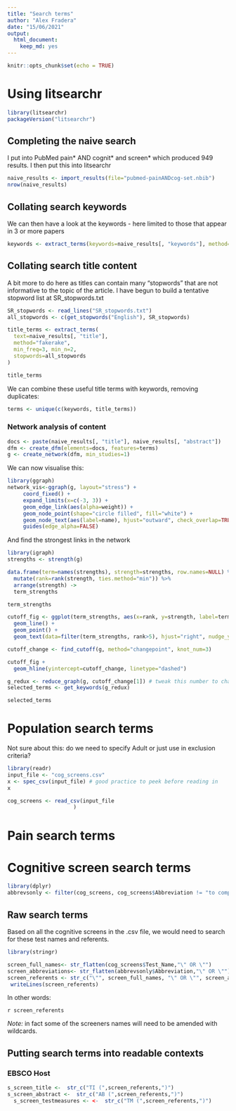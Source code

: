 ```yaml
---
title: "Search terms"
author: "Alex Fradera"
date: "15/06/2021"
output: 
  html_document: 
    keep_md: yes
---
```


```r
knitr::opts_chunk$set(echo = TRUE)
```

# Using litsearchr
```r
library(litsearchr)
packageVersion("litsearchr")
```


## Completing the naive search

I put into PubMed pain* AND cognit* and screen* which produced 949 results.
I then put this into litsearchr

```r
naive_results <- import_results(file="pubmed-painANDcog-set.nbib")
nrow(naive_results)
```
## Collating search keywords
We can then have a look at the keywords - here limited to those that appear in 3 or more papers

```r
keywords <- extract_terms(keywords=naive_results[, "keywords"], method="tagged", min_n=1, min_freq = 3)
```

## Collating search title content

A bit more to do here as titles can contain many "stopwords" that are not informative to the topic of the article. I have begun to build a tentative stopword list at SR_stopwords.txt 

```r
SR_stopwords <- read_lines("SR_stopwords.txt")
all_stopwords <- c(get_stopwords("English"), SR_stopwords)

```

```r
title_terms <- extract_terms(
  text=naive_results[, "title"],
  method="fakerake",
  min_freq=3, min_n=2,
  stopwords=all_stopwords
)

title_terms
```

We can combine these useful title terms with keywords, removing duplicates:
```r
terms <- unique(c(keywords, title_terms))
```


### Network analysis of content
```r
docs <- paste(naive_results[, "title"], naive_results[, "abstract"])
dfm <- create_dfm(elements=docs, features=terms)
g <- create_network(dfm, min_studies=1)

```

We can now visualise this:

```r

library(ggraph)
network_vis<-ggraph(g, layout="stress") +
     coord_fixed() +
     expand_limits(x=c(-3, 3)) +
     geom_edge_link(aes(alpha=weight)) +
     geom_node_point(shape="circle filled", fill="white") +
     geom_node_text(aes(label=name), hjust="outward", check_overlap=TRUE) +
     guides(edge_alpha=FALSE)
```

And find the strongest links in the network

```r
library(igraph)
strengths <- strength(g)

data.frame(term=names(strengths), strength=strengths, row.names=NULL) %>%
  mutate(rank=rank(strength, ties.method="min")) %>%
  arrange(strength) ->
  term_strengths

term_strengths
```


```r
cutoff_fig <- ggplot(term_strengths, aes(x=rank, y=strength, label=term)) +
  geom_line() +
  geom_point() +
  geom_text(data=filter(term_strengths, rank>5), hjust="right", nudge_y=20, check_overlap=TRUE)

cutoff_change <- find_cutoff(g, method="changepoint", knot_num=3)

cutoff_fig +
  geom_hline(yintercept=cutoff_change, linetype="dashed")

```


```r
g_redux <- reduce_graph(g, cutoff_change[1]) # tweak this number to change the cutoff option
selected_terms <- get_keywords(g_redux)

selected_terms
```

















# Population search terms
Not sure about this: do we need to specify Adult or just use in exclusion criteria?


```r
library(readr)
input_file <- "cog_screens.csv"
x <- spec_csv(input_file) # good practice to peek before reading in
x

```

```r
cog_screens <- read_csv(input_file
                     )
```






# Pain search terms


# Cognitive screen search terms

```r
library(dplyr)
abbrevsonly <- filter(cog_screens, cog_screens$Abbreviation != "to complete")
```







## Raw search terms


Based on all the cognitive screens in the .csv file, we would need to search for these test names and referents.

```r
library(stringr)

screen_full_names<- str_flatten(cog_screens$Test_Name,"\" OR \"")
screen_abbreviations<- str_flatten(abbrevsonly$Abbreviation,"\" OR \"")
screen_referents <- str_c("\"", screen_full_names, "\" OR \"", screen_abbreviations, "\"")
 writeLines(screen_referents)

```
In other words:

`r screen_referents`


*Note:* in fact some of the screeners names will need to be amended with wildcards.

## Putting search terms into readable contexts

### EBSCO Host

```r
s_screen_title <-  str_c("TI (",screen_referents,")")
s_screen_abstract <-  str_c("AB (",screen_referents,")")
  s_screen_testmeasures <- <-  str_c("TM (",screen_referents,")")

```

